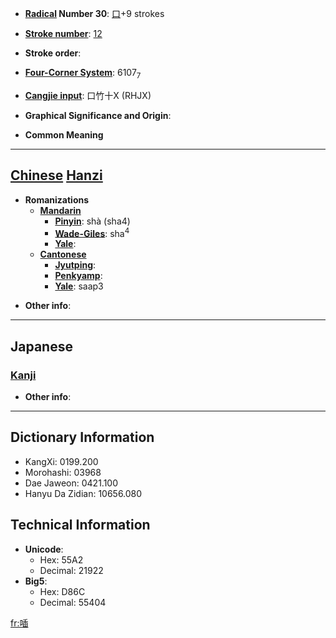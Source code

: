 * '''[[Wiktionary:Chinese radical index| Radical]] Number 30''': [[Wiktionary:Chinese radical index 口|口]]+9 strokes

* '''[[Wiktionary:Chinese total strokes index|Stroke number]]''': [[Wiktionary:Chinese total strokes index 12|12]]

* '''Stroke order''': 

* '''[[Wiktionary:Chinese four corner index|Four-Corner System]]''': 6107<sub>7</sub>

* '''[[Wiktionary:Chinese Cangjie index|Cangjie input]]''': 口竹十X (RHJX)

* '''Graphical Significance and Origin''': 

* '''Common Meaning'''

----

== [[Chinese]] [[Hanzi]] ==

* '''Romanizations'''
** '''[[Mandarin]]'''
*** '''[[Pinyin]]''': shà (sha4)
*** '''[[Wade-Giles]]''': sha<sup>4</sup>
*** '''[[Yale]]''': 
** '''[[Cantonese]]'''
*** '''[[Jyutping]]''':
*** '''[[Penkyamp]]''': 
*** '''[[Yale]]''': saap3

* '''Other info''': 

----

==Japanese==
===[[Kanji]]===
{{kanji|on readings=[[てふ]] (tefu), [[せふ]] (sefu), [[さふ]] (safu)
|kun readings=[[おしやべり]] (oshiyaberi)
}}

* '''Other info''':  

----

== Dictionary Information ==

* KangXi: 0199.200
* Morohashi: 03968
* Dae Jaweon: 0421.100
* Hanyu Da Zidian: 10656.080

== Technical Information ==

* '''Unicode''':
** Hex: 55A2
** Decimal: 21922
* '''Big5''':
** Hex: D86C
** Decimal: 55404

[[fr:喢]]